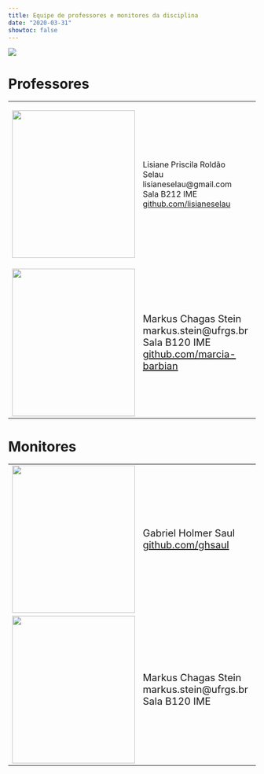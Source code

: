 ```yaml
---
title: Equipe de professores e monitores da disciplina
date: "2020-03-31"
showtoc: false
---
```


![](/img/instituto.png)

# Professores
<div class="table-responsive">
  <table border="0">
      <tbody>
          <tr>
              <td>
                <p>
                  <img alt="" src="/equipe_img/lisiane.jpg" style="width: 250px; height: 300px;" />
                </p>
              </td>
              <td style="vertical-align:middle">
                Lisiane Priscila Roldão Selau <br> lisianeselau@gmail.com <br> Sala B212 IME <br> <a href="https://github.com/lisianeselau" target="_blank"> github.com/lisianeselau </a>
              </td>
              <td>
                <img alt="" src="/equipe_img/marcia.jpg" style="width: 250px; height: 300px;" />
              </td>
              <td style="vertical-align:middle">
                <span style="font-size:20">
                  Márcia Helena Barbian <br> mhbarbian@gmail.com <br> Sala B120 IME <br> <a href="https://github.com/marcia-barbian" target="_blank"> github.com/marcia-barbian </a>
                </span>
              </td>
          </tr>
          <tr>
              <td><img alt="" src="/equipe_img/markus.jpg" style="width: 250px; height: 300px;" /></td>
              <td style="vertical-align:middle">
                <span style="font-size:20">
                  Markus Chagas Stein <br> markus.stein@ufrgs.br <br> Sala B120 IME <br> <a href="https://github.com/marcia-barbian" target="_blank"> github.com/marcia-barbian </a>
                </span>
              </td>
              <td><img alt="" src="/equipe_img/rodrigo.jpg" style="width: 250px; height: 300px;" /></td>
              <td style="vertical-align:middle">
                <span style="font-size:20">
                  Rodrigo Citton Padilha dos Reis <br> rodrigocpdosreis@gmail.com <br> Sala B215 IME <br> <a href="https://github.com/marcia-barbian" target="_blank"> github.com/marcia-barbian </a>https://github.com/rdosreis
                </span>
              </td>
          </tr>
      </tbody>
  </table>
</div>

# Monitores

<table>
    <tbody>
        <tr>
            <td><img alt="" src="/equipe_img/gabriel.jpg" style="width: 250px; height: 300px;" /></td>
            <td style="vertical-align:middle">
              <span style="font-size:20">
                Gabriel Holmer Saul <br> <a href="https://github.com/ghsaul">github.com/ghsaul</a>
              </span>
            </td>
            <td><img alt="" src="/equipe_img/marcia.jpg" style="width: 250px; height: 300px;" /></td>
            <td style="vertical-align:middle">
              <span style="font-size:20">
                Márcia Helena Barbian <br> mhbarbian@gmail.com <br> Sala B120 IME
              </span>
            </td>
        </tr>
        <tr>
            <td><img alt="" src="/equipe_img/markus.jpg" style="width: 250px; height: 300px;" /></td>
            <td style="vertical-align:middle">
              <span style="font-size:20">
                Markus Chagas Stein <br> markus.stein@ufrgs.br <br> Sala B120 IME
              </span>
            </td>
            <td><img alt="" src="/equipe_img/rodrigo.jpg" style="width: 250px; height: 300px;" /></td>
            <td style="vertical-align:middle">
              <span style="font-size:20">
                Rodrigo Citton Padilha dos Reis <br> rodrigocpdosreis@gmail.com <br> Sala B215 IME
              </span>
            </td>
        </tr>
    </tbody>
</table>




